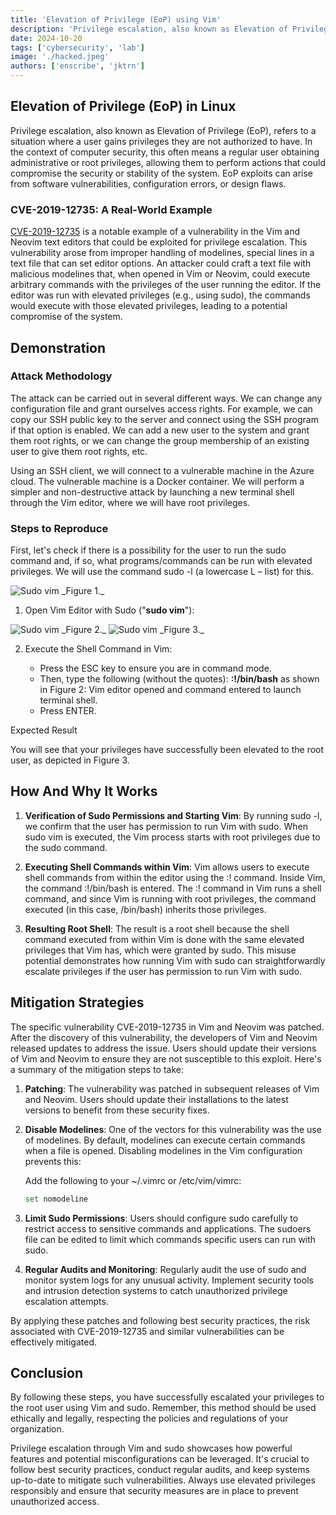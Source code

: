 ```yaml
---
title: 'Elevation of Privilege (EoP) using Vim'
description: 'Privilege escalation, also known as Elevation of Privilege (EoP), refers to a situation where a user gains privileges they are not authorized to have.'
date: 2024-10-20
tags: ['cybersecurity', 'lab']
image: './hacked.jpeg'
authors: ['enscribe', 'jktrn']
---
```




## Elevation of Privilege (EoP) in Linux
Privilege escalation, also known as Elevation of Privilege (EoP), refers to a situation where a user gains privileges they are not authorized to have. In the context of computer security, this often means a regular user obtaining administrative or root privileges, allowing them to perform actions that could compromise the security or stability of the system. EoP exploits can arise from software vulnerabilities, configuration errors, or design flaws.

### CVE-2019-12735: A Real-World Example
 [CVE-2019-12735](https://www.exploit-db.com/exploits/46973) is a notable example of a vulnerability in the Vim and Neovim text editors that could be exploited for privilege escalation. This vulnerability arose from improper handling of modelines, special lines in a text file that can set editor options. An attacker could craft a text file with malicious modelines that, when opened in Vim or Neovim, could execute arbitrary commands with the privileges of the user running the editor. If the editor was run with elevated privileges (e.g., using sudo), the commands would execute with those elevated privileges, leading to a potential compromise of the system.

## Demonstration 

### Attack Methodology
The attack can be carried out in several different ways. We can change any configuration file and grant ourselves access rights. For example, we can copy our SSH public key to the server and connect using the SSH program if that option is enabled. We can add a new user to the system and grant them root rights, or we can change the group membership of an existing user to give them root rights, etc.

Using an SSH client, we will connect to a vulnerable machine in the Azure cloud. The vulnerable machine is a Docker container.
We will perform a simpler and non-destructive attack by launching a new terminal shell through the Vim editor, where we will have root privileges.

### Steps to Reproduce

First, let's check if there is a possibility for the user to run the sudo command and, if so, what programs/commands can be run with elevated privileges. We will use the command sudo -l (a lowercase L – list) for this.

<Image src={OneImg} alt="Sudo vim" />
_Figure 1._

1. Open Vim Editor with Sudo ("**sudo vim**"):

<Image src={TwoImg} alt="Sudo vim" />
_Figure 2._

<Image src={ThreeImg} alt="Sudo vim" />
_Figure 3._

2. Execute the Shell Command in Vim:

    - Press the ESC key to ensure you are in command mode.
    - Then, type the following (without the quotes): **:!/bin/bash** as shown in Figure 2: Vim editor opened and command entered to launch terminal shell.
    - Press ENTER.



Expected Result

You will see that your privileges have successfully been elevated to the root user, as depicted in Figure 3.

## How And Why It Works
1. **Verification of Sudo Permissions and Starting Vim**:
By running sudo -l, we confirm that the user has permission to run Vim with sudo. When sudo vim is executed, the Vim process starts with root privileges due to the sudo command.

2. **Executing Shell Commands within Vim**:
Vim allows users to execute shell commands from within the editor using the :! command. Inside Vim, the command :!/bin/bash is entered. The :! command in Vim runs a shell command, and since Vim is running with root privileges, the command executed (in this case, /bin/bash) inherits those privileges.

3. **Resulting Root Shell**:
The result is a root shell because the shell command executed from within Vim is done with the same elevated privileges that Vim has, which were granted by sudo. This misuse potential demonstrates how running Vim with sudo can straightforwardly escalate privileges if the user has permission to run Vim with sudo.

## Mitigation Strategies
The specific vulnerability CVE-2019-12735 in Vim and Neovim was patched. After the discovery of this vulnerability, the developers of Vim and Neovim released updates to address the issue. Users should update their versions of Vim and Neovim to ensure they are not susceptible to this exploit. Here's a summary of the mitigation steps to take:

1. **Patching**: The vulnerability was patched in subsequent releases of Vim and Neovim. Users should update their installations to the latest versions to benefit from these security fixes.

2. **Disable Modelines**: One of the vectors for this vulnerability was the use of modelines. By default, modelines can execute certain commands when a file is opened. Disabling modelines in the Vim configuration prevents this:

    Add the following to your ~/.vimrc or /etc/vim/vimrc:

    ```bash title="vim"
    set nomodeline
    ```
    
3. **Limit Sudo Permissions**: Users should configure sudo carefully to restrict access to sensitive commands and applications. The sudoers file can be edited to limit which commands specific users can run with sudo.

4. **Regular Audits and Monitoring**: Regularly audit the use of sudo and monitor system logs for any unusual activity. Implement security tools and intrusion detection systems to catch unauthorized privilege escalation attempts.

By applying these patches and following best security practices, the risk associated with CVE-2019-12735 and similar vulnerabilities can be effectively mitigated.

## Conclusion
By following these steps, you have successfully escalated your privileges to the root user using Vim and sudo. Remember, this method should be used ethically and legally, respecting the policies and regulations of your organization.

Privilege escalation through Vim and sudo showcases how powerful features and potential misconfigurations can be leveraged. It's crucial to follow best security practices, conduct regular audits, and keep systems up-to-date to mitigate such vulnerabilities. Always use elevated privileges responsibly and ensure that security measures are in place to prevent unauthorized access.